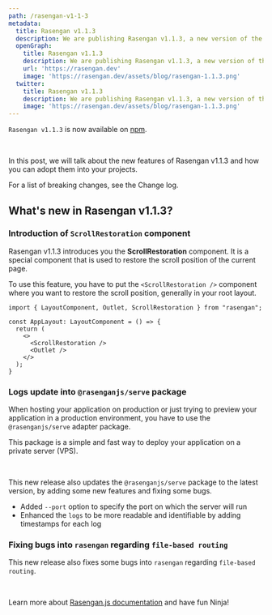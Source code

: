 ```yaml
---
path: /rasengan-v1-1-3
metadata: 
  title: Rasengan v1.1.3
  description: We are publishing Rasengan v1.1.3, a new version of the framework that introduces you the ScrollRestoration component.
  openGraph:
    title: Rasengan v1.1.3
    description: We are publishing Rasengan v1.1.3, a new version of the framework that introduces you the ScrollRestoration component.
    url: 'https://rasengan.dev'
    image: 'https://rasengan.dev/assets/blog/rasengan-1.1.3.png'
  twitter:
    title: Rasengan v1.1.3
    description: We are publishing Rasengan v1.1.3, a new version of the framework that introduces you the ScrollRestoration component.
    image: 'https://rasengan.dev/assets/blog/rasengan-1.1.3.png'
---
```



<BlogDetailsHeader />

`Rasengan v1.1.3` is now available on [npm](https://www.npmjs.com/package/rasengan).

<br />

In this post, we will talk about the new features of Rasengan v1.1.3 and how you can adopt them into your projects.

For a list of breaking changes, see the Change log.

## What's new in Rasengan v1.1.3?

### Introduction of `ScrollRestoration` component

Rasengan v1.1.3 introduces you the <Link to="/docs/api-reference/components/scroll-restoration">**ScrollRestoration**</Link> component. It is a special component that is used to restore the scroll position of the current page.
<br />

To use this feature, you have to put the `<ScrollRestoration />` component where you want to restore the scroll position, generally in your root layout.

```tsx title="src/app/app.layout.tsx" showLineNumbers copy /ScrollRestoration/ {6}
import { LayoutComponent, Outlet, ScrollRestoration } from "rasengan";

const AppLayout: LayoutComponent = () => {
  return (
    <>
      <ScrollRestoration />
      <Outlet />
    </>
  );
}
```

<AlertWithLink 
  status="info"
  title="Learn more about the ScrollRestoration Component"
  link="/docs/api-reference/components/scroll-restoration"
/>

### Logs update into `@rasenganjs/serve` package

When hosting your application on production or just trying to preview your application in a production environment, you have to use the `@rasenganjs/serve` adapter package.

This package is a simple and fast way to deploy your application on a private server (VPS).

<br />

This new release also updates the `@rasenganjs/serve` package to the latest version, by adding some new features and fixing some bugs.

- Added `--port` option to specify the port on which the server will run
- Enhanced the `logs` to be more readable and identifiable by adding timestamps for each log


<AlertWithLink 
  status="info"
  title="Learn more about the @rasenganjs/serve package"
  link="/packages/serve#custom-port"
/>

### Fixing bugs into `rasengan` regarding `file-based routing`

This new release also fixes some bugs into `rasengan` regarding `file-based routing`.

<br />

Learn more about [Rasengan.js documentation](/docs/getting-started/introduction) and have fun Ninja!
